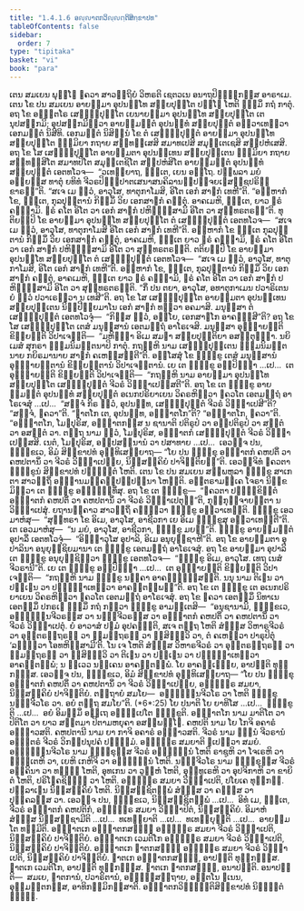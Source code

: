 ```yaml
---
title: "1.4.1.6 ອຎ຺ຎາຕກວິຎ຺ຎຕ຺ຕິສິກ຺ຂາປທ"
tableOfContents: false
sidebar:
  order: 7
type: "tipitaka"
basket: "vi"
book: "para"
---
```



<DynamicBreadcrumb />

<Division number="515" book="para">

<Paragraph number="1974" book="para">
ເຕນ ສມເຍນ ພຸທ຺ໂຘ ຠຄວາ ສາວຕ຺ຖິຍໍ ວິຫຣຕິ ເຊຕວເນ ອນາຖປິຓ຺ຑິກສ຺ສ ອາຣາເມ. ເຕນ ໂຂ ປນ ສມເຍນ ອາຍສ຺ມາ ອຸປນນ຺ໂທ ສກ຺ຍປຸຕ຺ໂຕ ປຏ຺ໂຏ ໂຫຕິ ຘມ຺ມິໍ ກຖໍ ກາຕຸໍ. ອຖ ໂຂ ອຎ຺ຎຕໂຣ ເສຏ຺ຐິປຸຕ຺ໂຕ ເຍນາຍສ຺ມາ ອຸປນນ຺ໂທ ສກ຺ຍປຸຕ຺ໂຕ ເຕນຸປສງ຺ກມິ; ອຸປສງ຺ກມິຕ຺ວາ ອາຍສ຺ມນ຺ຕໍ ອຸປນນ຺ທໍ ສກ຺ຍປຸຕ຺ຕໍ ອຠິວາເທຕ຺ວາ ເອກມນ຺ຕໍ ນິສີທິ. ເອກມນ຺ຕໍ ນິສິນ຺ນໍ ໂຂ ຕໍ ເສຏ຺ຐິປຸຕ຺ຕໍ ອາຍສ຺ມາ ອຸປນນ຺ໂທ ສກ຺ຍປຸຕ຺ໂຕ ຘມ຺ມິຍາ ກຖາຍ ສນ຺ທສ຺ເສສິ ສມາທເປສິ ສມຸຕ຺ເຕເຊສິ ສມ຺ປຫໍເສສິ. ອຖ ໂຂ ໂສ ເສຏ຺ຐິປຸຕ຺ໂຕ ອາຍສ຺ມຕາ ອຸປນນ຺ເທນ ສກ຺ຍປຸຕ຺ເຕນ ຘມ຺ມິຍາ ກຖາຍ ສນ຺ທສ຺ສິໂຕ ສມາທປິໂຕ ສມຸຕ຺ເຕຊິໂຕ ສມ຺ປຫໍສິໂຕ ອາຍສ຺ມນ຺ຕໍ ອຸປນນ຺ທໍ ສກ຺ຍປຸຕ຺ຕໍ ເອຕທໂວຈ—  “ວເທຍ຺ຍາຖ, ຠນ຺ເຕ, ເຍນ ອຕ຺ໂຖ. ປຏິພລາ ມຍໍ ອຍ຺ຍສ຺ສ ທາຕຸໍ ຍທິທໍ ຈີວຣປິຓ຺ຑປາຕເສນາສນຄິລານປ຺ປຈ຺ຈຍເຠສຊ຺ຊປຣິກ຺ຂາຣນ຺”ຕິ. “ສເຈ ເມ ຕ຺ວໍ, ອາວຸໂສ, ທາຕຸກາໂມສິ, ອິໂຕ ເອກໍ ສາຏກໍ ເທຫີ”ຕິ. “ອມ຺ຫາກໍ ໂຂ, ຠນ຺ເຕ, ກຸລປຸຕ຺ຕານໍ ກິສ຺ມິໍ ວິຍ ເອກສາຏກໍ ຄນ຺ຕຸໍ. ອາຄເມຫິ, ຠນ຺ເຕ, ຍາວ ຆຣໍ ຄຈ຺ຉາມິ. ຆຣໍ ຄໂຕ ອິໂຕ ວາ ເອກໍ ສາຏກໍ ປຫິຓິສ຺ສາມິ ອິໂຕ ວາ ສຸນ຺ທຣຕຣນ຺”ຕິ.
</Paragraph>

<Paragraph number="1975" book="para">
ທຸຕິຍມ຺ປິ ໂຂ ອາຍສ຺ມາ ອຸປນນ຺ໂທ ສກ຺ຍປຸຕ຺ໂຕ ຕໍ ເສຏ຺ຐິປຸຕ຺ຕໍ ເອຕທໂວຈ—  “ສເຈ ເມ ຕ຺ວໍ, ອາວຸໂສ, ທາຕຸກາໂມສິ ອິໂຕ ເອກໍ ສາຏກໍ ເທຫີ”ຕິ. ອມ຺ຫາກໍ ໂຂ ຠນ຺ເຕ ກຸລປຸຕ຺ຕານໍ ກິສ຺ມິໍ ວິຍ ເອກສາຏກໍ ຄນ຺ຕຸໍ, ອາຄເມຫິ, ຠນ຺ເຕ ຍາວ ຆຣໍ ຄຈ຺ຉາມິ, ຆຣໍ ຄໂຕ ອິໂຕ ວາ ເອກໍ ສາຏກໍ ປຫິຓິສ຺ສາມິ ອິໂຕ ວາ ສຸນ຺ທຣຕຣນ຺ຕິ.
</Paragraph>

<Paragraph number="1976" book="para">
ຕຕິຍມ຺ປິ ໂຂ ອາຍສ຺ມາ ອຸປນນ຺ໂທ ສກ຺ຍປຸຕ຺ໂຕ ຕໍ ເສຏ຺ຐິປຸຕ຺ຕໍ ເອຕທໂວຈ—  “ສເຈ ເມ ຕ຺ວໍ, ອາວຸໂສ, ທາຕຸກາໂມສິ, ອິໂຕ ເອກໍ ສາຏກໍ ເທຫີ”ຕິ. ອມ຺ຫາກໍ ໂຂ, ຠນ຺ເຕ, ກຸລປຸຕ຺ຕານໍ ກິສ຺ມິໍ ວິຍ ເອກສາຏກໍ ຄນ຺ຕຸໍ, ອາຄເມຫິ, ຠນ຺ເຕ ຍາວ ຆຣໍ ຄຈ຺ຉາມິ, ຆຣໍ ຄໂຕ ອິໂຕ ວາ ເອກໍ ສາຏກໍ ປຫິຓິສ຺ສາມິ ອິໂຕ ວາ ສຸນ຺ທຣຕຣນ຺ຕິ. “ກິໍ ປນ ຕຍາ, ອາວຸໂສ, ອທາຕຸກາເມນ ປວາຣິເຕນ ຍໍ ຕ຺ວໍ ປວາເຣຕ຺ວາ ນ ເທສີ”ຕິ.
</Paragraph>

<Paragraph number="1977" book="para">
ອຖ ໂຂ ໂສ ເສຏ຺ຐິປຸຕ຺ໂຕ ອາຍສ຺ມຕາ ອຸປນນ຺ເທນ ສກ຺ຍປຸຕ຺ເຕນ ນິປ຺ປີຬິຍມາໂນ ເອກໍ ສາຏກໍ ທຕ຺ວາ ອຄມາສິ. ມນຸສ຺ສາ ຕໍ ເສຏ຺ຐິປຸຕ຺ຕໍ ເອຕທໂວຈຸໍ—  “ກິສ຺ສ ຕ຺ວໍ, ອຍ຺ໂຍ, ເອກສາຏໂກ ອາຄຈ຺ຉສີ”ຕິ? ອຖ ໂຂ ໂສ ເສຏ຺ຐິປຸຕ຺ໂຕ ເຕສໍ ມນຸສ຺ສານໍ ເອຕມຕ຺ຖໍ ອາໂຣເຈສິ. ມນຸສ຺ສາ ອຸຊ຺ຌາຍນ຺ຕິ ຂິຍ຺ຍນ຺ຕິ ວິປາເຈນ຺ຕິ—  “ມຫິຈ຺ຉາ ອິເມ ສມຓາ ສກ຺ຍປຸຕ຺ຕິຍາ ອສນ຺ຕຸຏ຺ຐາ. ນຍິເມສໍ ສຸກຣາ ຘມ຺ມນິມນ຺ຕນາປິ ກາຕຸໍ. ກຖຎ຺ຫິ ນາມ ເສຏ຺ຐິປຸຕ຺ເຕນ ຘມ຺ມນິມນ຺ຕນາຍ ກຍິຣມານາຍ ສາຏກໍ ຄເຫສ຺ສນ຺ຕີ”ຕິ.
</Paragraph>

<Paragraph number="1978" book="para">
ອສ຺ໂສສຸໍ ໂຂ ຠິກ຺ຂູ ເຕສໍ ມນຸສ຺ສານໍ ອຸຊ຺ຌາຍນ຺ຕານໍ ຂິຍ຺ຍນ຺ຕານໍ ວິປາເຈນ຺ຕານໍ. ເຍ ເຕ ຠິກ຺ຂູ ອປ຺ປິຈ຺ຉາ …ເປ…  ເຕ ອຸຊ຺ຌາຍນ຺ຕິ ຂິຍ຺ຍນ຺ຕິ ວິປາເຈນ຺ຕິ—  “ກຖຎ຺ຫິ ນາມ ອາຍສ຺ມາ ອຸປນນ຺ໂທ ສກ຺ຍປຸຕ຺ໂຕ ເສຏ຺ຐິປຸຕ຺ຕໍ ຈີວຣໍ ວິຎ຺ຎາເປສ຺ສຕີ”ຕິ.
</Paragraph>

<Paragraph number="1979" book="para">
ອຖ ໂຂ ເຕ ຠິກ຺ຂູ ອາຍສ຺ມນ຺ຕໍ ອຸປນນ຺ທໍ ສກ຺ຍປຸຕ຺ຕໍ ອເນກປຣິຍາເຍນ ວິຄຣຫິຕ຺ວາ ຠຄວໂຕ ເອຕມຕ຺ຖໍ ອາໂຣເຈສຸໍ …ເປ…  “ສຈ຺ຈໍ ກິຣ ຕ຺ວໍ, ອຸປນນ຺ທ, ເສຏ຺ຐິປຸຕ຺ຕໍ ຈີວຣໍ ວິຎ຺ຎາເປສີ”ຕິ? “ສຈ຺ຈໍ, ຠຄວາ”ຕິ. “ຎາຕໂກ ເຕ, ອຸປນນ຺ທ, ອຎ຺ຎາຕໂກ”ຕິ? “ອຎ຺ຎາຕໂກ, ຠຄວາ”ຕິ. “ອຎ຺ຎາຕໂກ, ໂມຆປຸຣິສ, ອຎ຺ຎາຕກສ຺ສ ນ ຊານາຕິ ປຕິຣູປໍ ວາ ອປ຺ປຕິຣູປໍ ວາ ສນ຺ຕໍ ວາ ອສນ຺ຕໍ ວາ. ຕຕ຺ຖ ນາມ ຕ຺ວໍ, ໂມຆປຸຣິສ, ອຎ຺ຎາຕກໍ ເສຏ຺ຐິປຸຕ຺ຕໍ ຈີວຣໍ ວິຎ຺ຎາເປສ຺ສສິ. ເນຕໍ, ໂມຆປຸຣິສ, ອປ຺ປສນ຺ນານໍ ວາ ປສາທາຍ …ເປ…  ເອວຎ຺ຈ ປນ, ຠິກ຺ຂເວ, ອິມໍ ສິກ຺ຂາປທໍ ອຸທ຺ທິເສຍ຺ຍາຖ—
</Paragraph>

</Division>
<Division number="516" book="para">

<Paragraph number="1980" book="para">
<Emphasis>“ໂຍ ປນ ຠິກ຺ຂຸ ອຎ຺ຎາຕກໍ ຄຫປຕິໍ ວາ ຄຫປຕານິໍ ວາ ຈີວຣໍ ວິຎ຺ຎາເປຍ຺ຍ, ນິສ຺ສຄ຺ຄິຍໍ ປາຈິຕ຺ຕິຍນ຺”</Emphasis>ຕິ.
</Paragraph>

<Paragraph number="1981" book="para">
ເອວຎ຺ຈິທໍ ຠຄວຕາ ຠິກ຺ຂູນໍ ສິກ຺ຂາປທໍ ປຎ຺ຎຕ຺ຕໍ ໂຫຕິ.
</Paragraph>

</Division>
<Division number="517" book="para">

<Paragraph number="1982" book="para">
ເຕນ ໂຂ ປນ ສມເຍນ ສມ຺ພຫຸລາ ຠິກ຺ຂູ ສາເກຕາ ສາວຕ຺ຖິໍ ອທ຺ຘານມຄ຺ຄປ຺ປຏິປນ຺ນາ ໂຫນ຺ຕິ. ອນ຺ຕຣາມຄ຺ເຄ ໂຈຣາ ນິກ຺ຂມິຕ຺ວາ ເຕ ຠິກ຺ຂູ ອຈ຺ຉິນ຺ທິໍສຸ. ອຖ ໂຂ ເຕ ຠິກ຺ຂູ—  “ຠຄວຕາ ປຏິກ຺ຂິຕ຺ຕໍ ອຎ຺ຎາຕກໍ ຄຫປຕິໍ ວາ ຄຫປຕານິໍ ວາ ຈີວຣໍ ວິຎ຺ຎາເປຕຸນ຺”ຕິ, ກຸກ຺ກຸຈ຺ຈາຍນ຺ຕາ ນ ວິຎ຺ຎາເປສຸໍ. ຍຖານຄ຺ຄາວ ສາວຕ຺ຖິໍ ຄນ຺ຕ຺ວາ ຠິກ຺ຂູ ອຠິວາເທນ຺ຕິ. ຠິກ຺ຂູ ເອວມາຫໍສຸ—  “ສຸນ຺ທຣາ ໂຂ ອິເມ, ອາວຸໂສ, ອາຊີວກາ ເຍ ອິເມ ຠິກ຺ຂູສຸ ອຠິວາເທນ຺ຕີ”ຕິ. ເຕ ເອວມາຫໍສຸ—  “ນ ມຍໍ, ອາວຸໂສ, ອາຊີວກາ, ຠິກ຺ຂູ ມຍນ຺”ຕິ. ຠິກ຺ຂູ ອາຍສ຺ມນ຺ຕໍ ອຸປາລິໍ ເອຕທໂວຈຸໍ—  “ອິງ຺ຆາວຸໂສ ອຸປາລິ, ອິເມ ອນຸຍຸຎ຺ຊາຫີ”ຕິ. ອຖ ໂຂ ອາຍສ຺ມຕາ ອຸປາລິນາ ອນຸຍຸຎ຺ຊິຍມານາ ເຕ ຠິກ຺ຂູ ເອຕມຕ຺ຖໍ ອາໂຣເຈສຸໍ. ອຖ ໂຂ ອາຍສ຺ມາ ອຸປາລິ ເຕ ຠິກ຺ຂູ ອນຸຍຸຎ຺ຊິຕ຺ວາ ຠິກ຺ຂູ ເອຕທໂວຈ—  “ຠິກ຺ຂູ ອິເມ, ອາວຸໂສ. ເທຖ ເນສໍ ຈີວຣານີ”ຕິ. ເຍ ເຕ ຠິກ຺ຂູ ອປ຺ປິຈ຺ຉາ …ເປ…  ເຕ ອຸຊ຺ຌາຍນ຺ຕິ ຂິຍ຺ຍນ຺ຕິ ວິປາເຈນ຺ຕິ—  “ກຖຎ຺ຫິ ນາມ ຠິກ຺ຂູ ນຄ຺ຄາ ອາຄຈ຺ຉິສ຺ສນ຺ຕິ. ນນຸ ນາມ ຕິເຓນ ວາ ປຓ຺ເຓນ ວາ ປຏິຈ຺ຉາເທຕ຺ວາ ອາຄນ຺ຕພ຺ພນ຺”ຕິ.
</Paragraph>

<Paragraph number="1983" book="para">
ອຖ ໂຂ ເຕ ຠິກ຺ຂູ ເຕ ອເນກປຣິຍາເຍນ ວິຄຣຫິຕ຺ວາ ຠຄວໂຕ ເອຕມຕ຺ຖໍ ອາໂຣເຈສຸໍ. ອຖ ໂຂ ຠຄວາ ເອຕສ຺ມິໍ ນິທາເນ ເອຕສ຺ມິໍ ປກຣເຓ ຘມ຺ມິໍ ກຖໍ ກຕ຺ວາ ຠິກ຺ຂູ ອາມນ຺ເຕສິ—  “ອນຸຊານາມິ, ຠິກ຺ຂເວ, ອຈ຺ຉິນ຺ນຈີວຣສ຺ສ ວາ ນຏ຺ຐຈີວຣສ຺ສ ວາ ອຎ຺ຎາຕກໍ ຄຫປຕິໍ ວາ ຄຫປຕານິໍ ວາ ຈີວຣໍ ວິຎ຺ຎາເປຕຸໍ. ຍໍ ອາວາສໍ ປຐມໍ ອຸປຄຈ຺ຉຕິ, ສເຈ ຕຕ຺ຖ ໂຫຕິ ສໍຆສ຺ສ ວິຫາຣຈີວຣໍ ວາ ອຸຕ຺ຕຣຕ຺ຖຣຓໍ ວາ ຠູມຕ຺ຖຣຓໍ ວາ ຠິສິຈ຺ຉວິ ວາ, ຕໍ ຄເຫຕ຺ວາ ປາຣຸປິຕຸໍ ‘ລຠິຕ຺ວາ ໂອທຫິສ຺ສາມີ’ຕິ. ໂນ ເຈ ໂຫຕິ ສໍຆສ຺ສ ວິຫາຣຈີວຣໍ ວາ ອຸຕ຺ຕຣຕ຺ຖຣຓໍ ວາ ຠູມຕ຺ຖຣຓໍ ວາ ຠິສິຈ຺ຉວິ ວາ ຕິເຓນ ວາ ປຓ຺ເຓນ ວາ ປຏິຈ຺ຉາເທຕ຺ວາ ອາຄນ຺ຕພ຺ພໍ; ນ ຕ຺ເວວ ນຄ຺ເຄນ ອາຄນ຺ຕພ຺ພໍ. ໂຍ ອາຄຈ຺ເຉຍ຺ຍ, ອາປຕ຺ຕິ ທຸກ຺ກຏສ຺ສ. ເອວຎ຺ຈ ປນ, ຠິກ຺ຂເວ, ອິມໍ ສິກ຺ຂາປທໍ ອຸທ຺ທິເສຍ຺ຍາຖ—
</Paragraph>

</Division>
<Division number="518" book="para">

<Paragraph number="1984" book="para">
<Emphasis>“ໂຍ ປນ ຠິກ຺ຂຸ ອຎ຺ຎາຕກໍ ຄຫປຕິໍ ວາ ຄຫປຕານິໍ ວາ ຈີວຣໍ ວິຎ຺ຎາເປຍ຺ຍ, ອຎ຺ຎຕ຺ຣ ສມຍາ, ນິສ຺ສຄ຺ຄິຍໍ ປາຈິຕ຺ຕິຍໍ. ຕຕ຺ຖາຍໍ ສມໂຍ—  ອຈ຺ຉິນ຺ນຈີວໂຣ ວາ ໂຫຕິ ຠິກ຺ຂຸ ນຏ຺ຐຈີວໂຣ ວາ. ອຍໍ ຕຕ຺ຖ ສມໂຍ”</Emphasis>ຕິ. (*6*:<Emphasis>25</Emphasis>)
</Paragraph>

</Division>
<Division number="519" book="para">

<Paragraph number="1985" book="para">
<Emphasis>ໂຍ ປນາ</Emphasis>ຕິ ໂຍ ຍາທິໂສ …ເປ…  <Emphasis>ຠິກ຺ຂູ</Emphasis>ຕິ …ເປ…  ອຍໍ ອິມສ຺ມິໍ ອຕ຺ເຖ ອຘິປ຺ເປໂຕ ຠິກ຺ຂູຕິ.
</Paragraph>

<Paragraph number="1986" book="para">
<Emphasis>ອຎ຺ຎາຕໂກ</Emphasis> ນາມ ມາຕິໂຕ ວາ ປິຕິໂຕ ວາ ຍາວ ສຕ຺ຕມາ ປິຕາມຫຍຸຄາ ອສມ຺ພທ຺ໂຘ.
</Paragraph>

<Paragraph number="1987" book="para">
<Emphasis>ຄຫປຕິ</Emphasis> ນາມ ໂຍ ໂກຈິ ອຄາຣໍ ອຊ຺ຌາວສຕິ.
</Paragraph>

<Paragraph number="1988" book="para">
<Emphasis>ຄຫປຕານີ</Emphasis> ນາມ ຍາ ກາຈິ ອຄາຣໍ ອຊ຺ຌາວສຕິ.
</Paragraph>

<Paragraph number="1989" book="para">
<Emphasis>ຈີວຣໍ</Emphasis> ນາມ ຉນ຺ນໍ ຈີວຣານໍ ອຎ຺ຎຕຣໍ ຈີວຣໍ ວິກປ຺ປນຸປຄໍ ປຈ຺ຉິມໍ.
</Paragraph>

<Paragraph number="1990" book="para">
<Emphasis>ອຎ຺ຎຕ຺ຣ ສມຍາ</Emphasis>ຕິ ຐເປຕ຺ວາ ສມຍໍ.
</Paragraph>

<Paragraph number="1991" book="para">
<Emphasis>ອຈ຺ຉິນ຺ນຈີວໂຣ</Emphasis> ນາມ ຠິກ຺ຂຸສ຺ສ ຈີວຣໍ ອຈ຺ຉິນ຺ນໍ ໂຫຕິ ຣາຊູຫິ ວາ ໂຈເຣຫິ ວາ ຘຸຕ຺ເຕຫິ ວາ, ເຍຫິ ເກຫິຈິ ວາ ອຈ຺ຉິນ຺ນໍ ໂຫຕິ.
</Paragraph>

<Paragraph number="1992" book="para">
<Emphasis>ນຏ຺ຐຈີວໂຣ</Emphasis> ນາມ ຠິກ຺ຂຸສ຺ສ ຈີວຣໍ ອຄ຺ຄິນາ ວາ ທຑ຺ຒໍ ໂຫຕິ, ອຸທເກນ ວາ ວູຬ຺ຫໍ ໂຫຕິ, ອຸນ຺ທູເຣຫິ ວາ ອຸປຈິກາຫິ ວາ ຂາຍິຕໍ ໂຫຕິ, ປຣິໂຠຄຊິຓ຺ຓໍ ວາ ໂຫຕິ.
</Paragraph>

<Paragraph number="1993" book="para">
ອຎ຺ຎຕ຺ຣ ສມຍາ ວິຎ຺ຎາເປຕິ, ປໂຍເຄ ທຸກ຺ກຏໍ. ປຏິລາເຠນ ນິສ຺ສຄ຺ຄິຍໍ ໂຫຕິ. ນິສ຺ສຊ຺ຊິຕພ຺ພໍ ສໍຆສ຺ສ ວາ ຄຓສ຺ສ ວາ ປຸຄ຺ຄລສ຺ສ ວາ. ເອວຎ຺ຈ ປນ, ຠິກ຺ຂເວ, ນິສ຺ສຊ຺ຊິຕພ຺ພໍ …ເປ…  ອິທໍ ເມ, ຠນ຺ເຕ, ຈີວຣໍ ອຎ຺ຎາຕກໍ ຄຫປຕິກໍ, ອຎ຺ຎຕ຺ຣ ສມຍາ ວິຎ຺ຎາປິຕໍ, ນິສ຺ສຄ຺ຄິຍໍ. ອິມາຫໍ ສໍຆສ຺ສ ນິສ຺ສຊ຺ຊາມີຕິ …ເປ…  ທເທຍ຺ຍາຕິ …ເປ…  ທເທຍ຺ຍຸນ຺ຕິ …ເປ…  ອາຍສ຺ມໂຕ ທມ຺ມີຕິ.
</Paragraph>

</Division>
<Division number="520" book="para">

<Paragraph number="1994" book="para">
ອຎ຺ຎາຕເກ ອຎ຺ຎາຕກສຎ຺ຎີ ອຎ຺ຎຕ຺ຣ ສມຍາ ຈີວຣໍ ວິຎ຺ຎາເປຕິ, ນິສ຺ສຄ຺ຄິຍໍ ປາຈິຕ຺ຕິຍໍ. ອຎ຺ຎາຕເກ ເວມຕິໂກ ອຎ຺ຎຕ຺ຣ ສມຍາ ຈີວຣໍ ວິຎ຺ຎາເປຕິ, ນິສ຺ສຄ຺ຄິຍໍ ປາຈິຕ຺ຕິຍໍ. ອຎ຺ຎາຕເກ ຎາຕກສຎ຺ຎີ ອຎ຺ຎຕ຺ຣ ສມຍາ ຈີວຣໍ ວິຎ຺ຎາເປຕິ, ນິສ຺ສຄ຺ຄິຍໍ ປາຈິຕ຺ຕິຍໍ.
</Paragraph>

<Paragraph number="1995" book="para">
ຎາຕເກ ອຎ຺ຎາຕກສຎ຺ຎີ, ອາປຕ຺ຕິ ທຸກ຺ກຏສ຺ສ. ຎາຕເກ ເວມຕິໂກ, ອາປຕ຺ຕິ ທຸກ຺ກຏສ຺ສ. ຎາຕເກ ຎາຕກສຎ຺ຎີ, ອນາປຕ຺ຕິ.
</Paragraph>

</Division>
<Division number="521" book="para">

<Paragraph number="1996" book="para">
ອນາປຕ຺ຕິ—  ສມເຍ, ຎາຕການໍ, ປວາຣິຕານໍ, ອຎ຺ຎສ຺ສຕ຺ຖາຍ, ອຕ຺ຕໂນ ຘເນນ, ອຸມ຺ມຕ຺ຕກສ຺ສ, ອາທິກມ຺ມິກສ຺ສາຕິ.

</Paragraph>
</Division>

<Paragraph number="1997" type="center" book="para">
ອຎ຺ຎາຕກວິຎ຺ຎຕ຺ຕິສິກ຺ຂາປທໍ ນິຏ຺ຐິຕໍ ຉຏ຺ຐໍ.
</Paragraph>